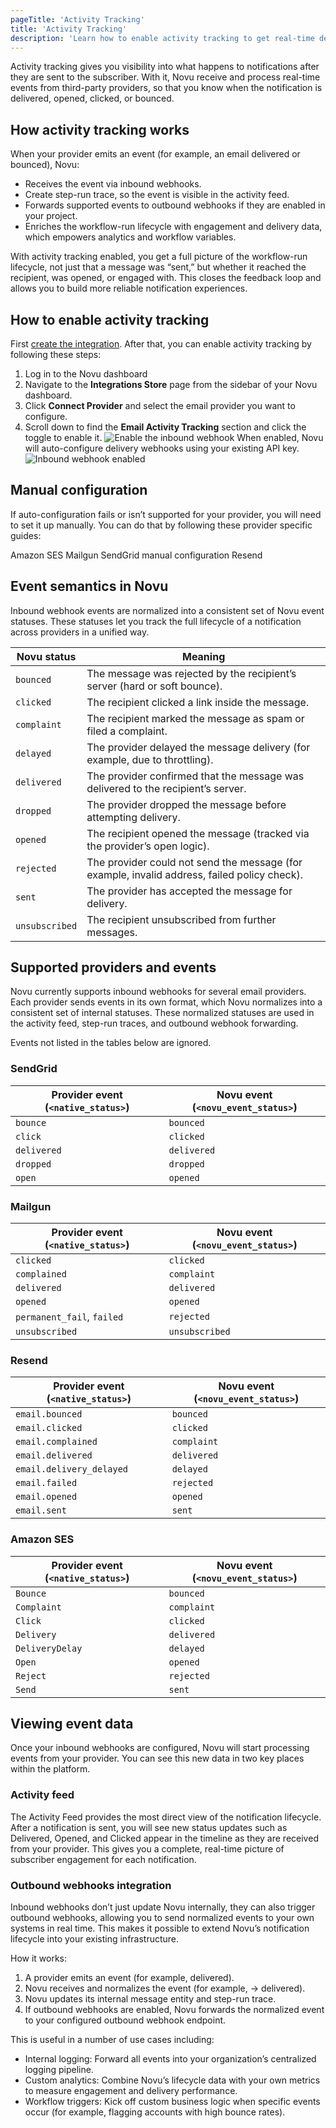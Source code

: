 ```yaml
---
pageTitle: 'Activity Tracking'
title: 'Activity Tracking'
description: 'Learn how to enable activity tracking to get real-time delivery and engagement events like delivered, opened, and clicked from your email providers.'
---
```


Activity tracking gives you visibility into what happens to notifications after they are sent to the subscriber. With it, Novu receive and process real-time events from third-party providers, so that you know when the notification is delivered, opened, clicked, or bounced.

## How activity tracking works

When your provider emits an event (for example, an email delivered or bounced), Novu:
- Receives the event via inbound webhooks.
- Create step-run trace, so the event is visible in the activity feed.
- Forwards supported events to outbound webhooks if they are enabled in your project.
- Enriches the workflow-run lifecycle with engagement and delivery data, which empowers analytics and workflow variables.

With activity tracking enabled, you get a full picture of the workflow-run lifecycle, not just that a message was “sent,” but whether it reached the recipient, was opened, or engaged with. This closes the feedback loop and allows you to build more reliable notification experiences.

## How to enable activity tracking

First [create the integration](/platform/integrations/email/adding-email). After that, you can enable activity tracking by following these steps:
1. Log in to the Novu dashboard
2. Navigate to the **Integrations Store** page from the sidebar of your Novu dashboard.
3. Click **Connect Provider** and select the email provider you want to configure.
4. Scroll down to find the **Email Activity Tracking** section and click the toggle to enable it.
  ![Enable the inbound webhook](/images/developer-tools/enable-inbound.png)
  When enabled, Novu will auto-configure delivery webhooks using your existing API key.
  ![Inbound webhook enabled](/images/developer-tools/inbound-enabled.png)

## Manual configuration

If auto-configuration fails or isn’t supported for your provider, you will need to set it up manually. You can do that by  following these provider specific guides:

<Cards>
  <Card title="Email" href="/platform/integrations/email">
    Amazon SES
  </Card>
  <Card title="SMS" href="/platform/integrations/sms">
    Mailgun
  </Card>
  <Card title="SendGrid" href="/platform/integrations/email/activity-tracking/manual-configuration/sendgrid">
    SendGrid manual configuration
  </Card>
  <Card title="Chat" href="/platform/integrations/chat">
    Resend
  </Card>
</Cards>

## Event semantics in Novu

Inbound webhook events are normalized into a consistent set of Novu event statuses. These statuses let you track the full lifecycle of a notification across providers in a unified way.

| Novu status    | Meaning                                                                               |
| -------------- | ------------------------------------------------------------------------------------- |
| `bounced`      | The message was rejected by the recipient’s server (hard or soft bounce).             |
| `clicked`      | The recipient clicked a link inside the message.                                      |
| `complaint`    | The recipient marked the message as spam or filed a complaint.                        |
| `delayed`      | The provider delayed the message delivery (for example, due to throttling).                  |
| `delivered`    | The provider confirmed that the message was delivered to the recipient’s server.      |
| `dropped`      | The provider dropped the message before attempting delivery.                          |
| `opened`       | The recipient opened the message (tracked via the provider’s open logic).             |
| `rejected`     | The provider could not send the message (for example, invalid address, failed policy check). |
| `sent`         | The provider has accepted the message for delivery.                                   |
| `unsubscribed` | The recipient unsubscribed from further messages.                                     |

## Supported providers and events

Novu currently supports inbound webhooks for several email providers. Each provider sends events in its own format, which Novu normalizes into a consistent set of internal statuses. These normalized statuses are used in the activity feed, step-run traces, and outbound webhook forwarding.

Events not listed in the tables below are ignored.

### SendGrid

| Provider event (`<native_status>`) | Novu event (`<novu_event_status>`) |
| ---------------------------------- | ---------------------------------- |
| `bounce`                           | `bounced`                          |
| `click`                            | `clicked`                          |
| `delivered`                        | `delivered`                        |
| `dropped`                          | `dropped`                          |
| `open`                             | `opened`                           |

### Mailgun

| Provider event (`<native_status>`) | Novu event (`<novu_event_status>`) |
| ---------------------------------- | ---------------------------------- |
| `clicked`                          | `clicked`                          |
| `complained`                       | `complaint`                        |
| `delivered`                        | `delivered`                        |
| `opened`                           | `opened`                           |
| `permanent_fail`, `failed`         | `rejected`                         |
| `unsubscribed`                     | `unsubscribed`                     |

### Resend

| Provider event (`<native_status>`) | Novu event (`<novu_event_status>`) |
| ---------------------------------- | ---------------------------------- |
| `email.bounced`                    | `bounced`                          |
| `email.clicked`                    | `clicked`                          |
| `email.complained`                 | `complaint`                        |
| `email.delivered`                  | `delivered`                        |
| `email.delivery_delayed`           | `delayed`                          |
| `email.failed`                     | `rejected`                         |
| `email.opened`                     | `opened`                           |
| `email.sent`                       | `sent`                             |

### Amazon SES

| Provider event (`<native_status>`) | Novu event (`<novu_event_status>`) |
| ---------------------------------- | ---------------------------------- |
| `Bounce`                           | `bounced`                          |
| `Complaint`                        | `complaint`                        |
| `Click`                            | `clicked`                          |
| `Delivery`                         | `delivered`                        |
| `DeliveryDelay`                    | `delayed`                          |
| `Open`                             | `opened`                           |
| `Reject`                           | `rejected`                         |
| `Send`                             | `sent`                             |

## Viewing event data

Once your inbound webhooks are configured, Novu will start processing events from your provider. You can see this new data in two key places within the platform.

### Activity feed

The Activity Feed provides the most direct view of the notification lifecycle. After a notification is sent, you will see new status updates such as Delivered, Opened, and Clicked appear in the timeline as they are received from your provider. This gives you a complete, real-time picture of subscriber engagement for each notification.

### Outbound webhooks integration

Inbound webhooks don’t just update Novu internally, they can also trigger outbound webhooks, allowing you to send normalized events to your own systems in real time. This makes it possible to extend Novu’s notification lifecycle into your existing infrastructure.

How it works:

1. A provider emits an event (for example, delivered).
2. Novu receives and normalizes the event (for example, → delivered).
3. Novu updates its internal message entity and step-run trace.
4. If outbound webhooks are enabled, Novu forwards the normalized event to your configured outbound webhook endpoint.

This is useful in a number of use cases including:
- Internal logging: Forward all events into your organization’s centralized logging pipeline.
- Custom analytics: Combine Novu’s lifecycle data with your own metrics to measure engagement and delivery performance.
- Workflow triggers: Kick off custom business logic when specific events occur (for example, flagging accounts with high bounce rates).